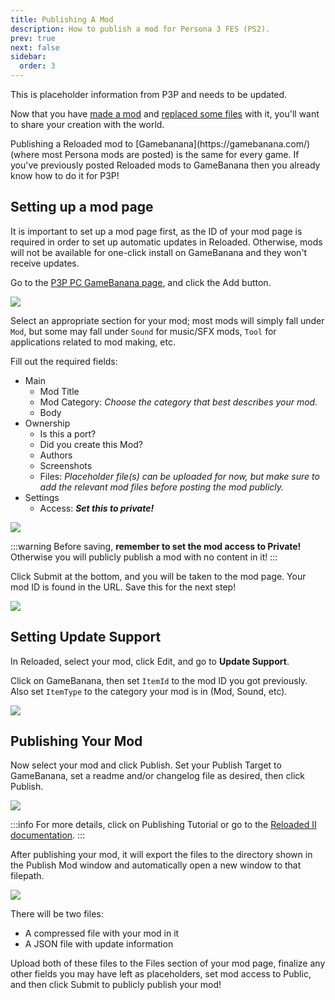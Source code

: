 ```yaml
---
title: Publishing A Mod
description: How to publish a mod for Persona 3 FES (PS2).
prev: true
next: false
sidebar:
  order: 3
---
```



<Aside>This is placeholder information from P3P and needs to be updated.</Aside>

Now that you have [made a mod](../making-a-mod) and [replaced some files](../replacing-files) with it, you'll want to share your creation with the world.

<Aside>
  Publishing a Reloaded mod to [Gamebanana](https://gamebanana.com/) (where most
  Persona mods are posted) is the same for every game. If you've previously
  posted Reloaded mods to GameBanana then you already know how to do it for P3P!
</Aside>

## Setting up a mod page

It is important to set up a mod page first, as the ID of your mod page is required in order to set up automatic updates in Reloaded. Otherwise, mods will not be available for one-click install on GameBanana and they won't receive updates.

Go to the [P3P PC GameBanana page](https://gamebanana.com/games/16613), and click the Add button.

![](../../../../../assets/p3p/getting-started/publishing-a-mod/gb-add.png)

Select an appropriate section for your mod; most mods will simply fall under `Mod`, but some may fall under `Sound` for music/SFX mods, `Tool` for applications related to mod making, etc.

Fill out the required fields:

- Main
  - Mod Title
  - Mod Category: _Choose the category that best describes your mod._
  - Body
- Ownership
  - Is this a port?
  - Did you create this Mod?
  - Authors
  - Screenshots
  - Files: _Placeholder file(s) can be uploaded for now, but make sure to add the relevant mod files before posting the mod publicly._
- Settings
  - Access: **_Set this to private!_**

![](../../../../../assets/general/getting-started/publishing-a-mod/gb-private.png)

:::warning
Before saving, **remember to set the mod access to Private!** Otherwise you will publicly publish a mod with no content in it!
:::

Click Submit at the bottom, and you will be taken to the mod page. Your mod ID is found in the URL. Save this for the next step!

![](../../../../../assets/general/getting-started/publishing-a-mod/gb-id.png)

## Setting Update Support

In Reloaded, select your mod, click Edit, and go to **Update Support**.

Click on GameBanana, then set `ItemId` to the mod ID you got previously. Also set `ItemType` to the category your mod is in (Mod, Sound, etc).

![](../../../../../assets/general/getting-started/publishing-a-mod/r2-update-support.png)

## Publishing Your Mod

Now select your mod and click Publish. Set your Publish Target to GameBanana, set a readme and/or changelog file as desired, then click Publish.

![](../../../../../assets/p3p/getting-started/publishing-a-mod/r2-publish.png)

:::info
For more details, click on Publishing Tutorial or go to the [Reloaded II documentation](https://reloaded-project.github.io/Reloaded-II/CreatingRelease/).
:::

After publishing your mod, it will export the files to the directory shown in the Publish Mod window and automatically open a new window to that filepath.

![](../../../../../assets/p3p/getting-started/publishing-a-mod/export.png)

There will be two files:

- A compressed file with your mod in it
- A JSON file with update information

Upload both of these files to the Files section of your mod page, finalize any other fields you may have left as placeholders, set mod access to Public, and then click Submit to publicly publish your mod!
